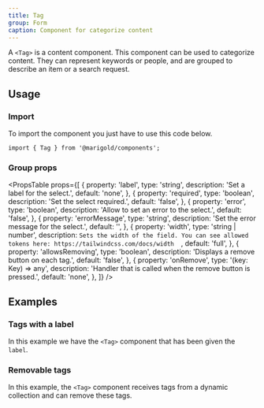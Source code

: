 ```yaml
---
title: Tag
group: Form
caption: Component for categorize content
---
```


A `<Tag>` is a content component. This component can be used to categorize content. They can represent keywords or people, and are grouped to describe an item or a search request.

## Usage

### Import

To import the component you just have to use this code below.

```tsx
import { Tag } from '@marigold/components';
```

### Group props

<PropsTable
  props={[
    {
      property: 'label',
      type: 'string',
      description: 'Set a label for the select.',
      default: 'none',
    },
    {
      property: 'required',
      type: 'boolean',
      description: 'Set the select required.',
      default: 'false',
    },
    {
      property: 'error',
      type: 'boolean',
      description: 'Allow to set an error to the select.',
      default: 'false',
    },
    {
      property: 'errorMessage',
      type: 'string',
      description: 'Set the error message for the select.',
      default: '',
    },
    {
      property: 'width',
      type: 'string | number',
      description: `Sets the width of the field. You can see allowed tokens here: https://tailwindcss.com/docs/width  `,
      default: 'full',
    },
    {
      property: 'allowsRemoving',
      type: 'boolean',
      description: 'Displays a remove button on each tag.',
      default: 'false',
    },
    {
      property: 'onRemove',
      type: '(key: Key) => any',
      description: 'Handler that is called when the remove button is pressed.',
      default: 'none',
    },
  ]}
/>

## Examples

### Tags with a label

In this example we have the `<Tag>` component that has been given the `label`.

<ComponentDemo file="./label-tag.demo.tsx" />

### Removable tags

In this example, the `<Tag>` component receives tags from a dynamic collection and can remove these tags.

<ComponentDemo file="./remove-tag.demo.tsx" />
